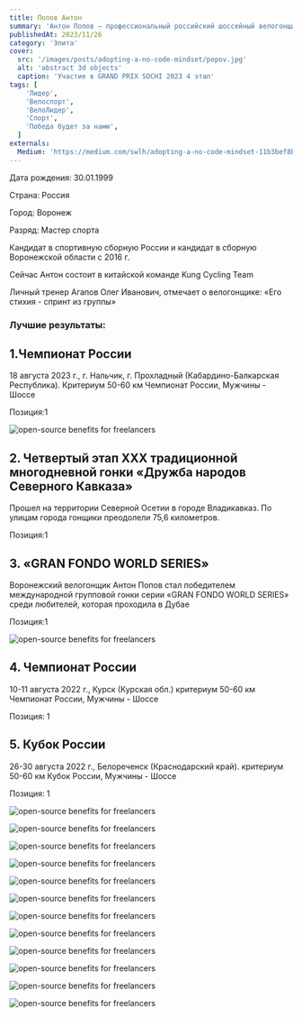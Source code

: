 ```yaml
---
title: Попов Антон
summary: 'Антон Попов — профессиональный российский шоссейный велогонщик.'
publishedAt: 2023/11/26
category: 'Элита'
cover:
  src: '/images/posts/adopting-a-no-code-mindset/popov.jpg'
  alt: 'abstract 3d objects'
  caption: 'Участие в GRAND PRIX SOCHI 2023 4 этап'
tags: [
    'Лидер',
    'Велоспорт',
    'ВелоЛидер',
    'Спорт',
    'Победа будет за нами',
  ]
externals:
  Medium: 'https://medium.com/swlh/adopting-a-no-code-mindset-11b3bef8b21d'
---
```


Дата рождения: 30.01.1999

Страна: Россия

Город: Воронеж 

Разряд: Мастер спорта 

Кандидат в спортивную сборную России и кандидат в сборную Воронежской области с 2016 г.

Сейчас Антон состоит в китайской команде Kung Cycling Team

<Callout>
  Личный тренер Агапов Олег Иванович, отмечает о велогонщике: «Его стихия - спринт из группы»

</Callout>


### Лучшие результаты:

## 1.Чемпионат России

18 августа 2023 г., г. Нальчик, г.
Прохладный (Кабардино-Балкарская Республика). 
Критериум 50-60 км
Чемпионат России, Мужчины - Шоссе

Позиция:1 

<Image
  src="/images/user/postPeople/popov.jpg"
  alt="open-source benefits for freelancers"
/>


## 2. Четвертый этап XXX традиционной многодневной гонки «Дружба народов Северного Кавказа»

Прошел на территории
Северной Осетии в городе Владикавказ.
По улицам города гонщики преодолели 75,6 километров.

Позиция:1


## 3. «GRAN FONDO WORLD SERIES»

Воронежский велогонщик Антон Попов стал победителем международной групповой гонки серии «GRAN FONDO WORLD SERIES» среди любителей, которая проходила в Дубае 

Позиция:1 

<Image
  src="/images/user/postPeople/popovDu.webp"
  alt="open-source benefits for freelancers"
/>


## 4. Чемпионат России

10-11 августа 2022 г., Курск (Курская обл.)
критериум 50-60 км
Чемпионат России, Мужчины - Шоссе 

Позиция: 1

## 5. Кубок России

26-30 августа 2022 г., Белореченск (Краснодарский край).
критериум 50-60 км
Кубок России, Мужчины - Шоссе 

Позиция: 1

<Image
  src="/images/user/postPeople/popov8.webp"
  alt="open-source benefits for freelancers"
/>

<Image
  src="/images/user/postPeople/popov2.webp"
  alt="open-source benefits for freelancers"
/>

<Image
  src="/images/user/postPeople/popov3.webp"
  alt="open-source benefits for freelancers"
/>

<Image
  src="/images/user/postPeople/popov4.webp"
  alt="open-source benefits for freelancers"
/>

<Image
  src="/images/user/postPeople/popov5.webp"
  alt="open-source benefits for freelancers"
/>

<Image
  src="/images/user/postPeople/popov6.webp"
  alt="open-source benefits for freelancers"
/>

<Image
  src="/images/user/postPeople/popov7.webp"
  alt="open-source benefits for freelancers"
/>

<Image
  src="/images/user/postPeople/popov1.webp"
  alt="open-source benefits for freelancers"
/>

<Image
  src="/images/user/postPeople/popov9.jpg"
  alt="open-source benefits for freelancers"
/>

<Image
  src="/images/user/postPeople/popov10.jpg"
  alt="open-source benefits for freelancers"
/>

<Image
  src="/images/user/postPeople/popov11.jpg"
  alt="open-source benefits for freelancers"
/>

<Image
  src="/images/user/postPeople/popov12.jpg"
  alt="open-source benefits for freelancers"
/>